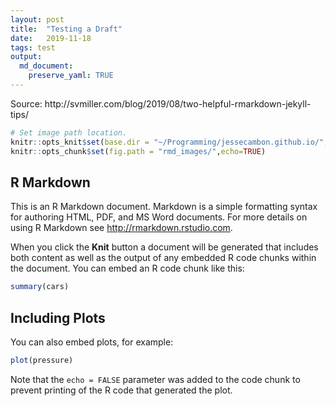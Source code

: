 ```yaml
---
layout: post
title:  "Testing a Draft"
date:   2019-11-18
tags: test
output: 
  md_document:
    preserve_yaml: TRUE
---
```


Source: http://svmiller.com/blog/2019/08/two-helpful-rmarkdown-jekyll-tips/

```r
# Set image path location.
knitr::opts_knit$set(base.dir = "~/Programming/jessecambon.github.io/", base.url = "/")
knitr::opts_chunk$set(fig.path = "rmd_images/",echo=TRUE)
```

## R Markdown

This is an R Markdown document. Markdown is a simple formatting syntax for authoring HTML, PDF, and MS Word documents. For more details on using R Markdown see <http://rmarkdown.rstudio.com>.

When you click the **Knit** button a document will be generated that includes both content as well as the output of any embedded R code chunks within the document. You can embed an R code chunk like this:

```r
summary(cars)
```

## Including Plots

You can also embed plots, for example:

```r
plot(pressure)
```

Note that the `echo = FALSE` parameter was added to the code chunk to prevent printing of the R code that generated the plot.

